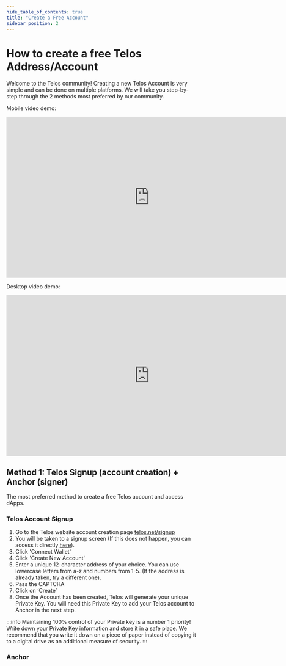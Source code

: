 ---
hide_table_of_contents: true
title: "Create a Free Account"
sidebar_position: 2
---

# How to create a free Telos Address/Account

Welcome to the Telos community! Creating a new Telos Account is very simple and can be done on multiple platforms.
We will take you step-by-step through the 2 methods most preferred by our community. 

Mobile video demo:  
<iframe width="750" height="422" src="https://www.youtube.com/embed/K4Z0OYIDivA" title="How to create a free Telos Address/Account on your mobile device (TLOS)" frameborder="0" allow="accelerometer; autoplay; clipboard-write; encrypted-media; gyroscope; picture-in-picture; web-share" allowfullscreen></iframe>

Desktop video demo:  
<iframe width="750" height="422" src="https://www.youtube.com/embed/39lLGhLzpAU" title="How to create a free Telos Address/Account on desktop (TLOS)" frameborder="0" allow="accelerometer; autoplay; clipboard-write; encrypted-media; gyroscope; picture-in-picture; web-share" allowfullscreen></iframe>

## Method 1: Telos Signup (account creation) + Anchor (signer)

The most preferred method to create a free Telos account and access dApps. 

### Telos Account Signup 

1. Go to the Telos website account creation page [telos.net/signup](https://www.telos.net/signup)
2. You will be taken to a signup screen (If this does not happen, you can access it directly [here](https://app.telos.net/accounts/add)).
3. Click 'Connect Wallet'
4. Click 'Create New Account'
5. Enter a unique 12-character address of your choice. You can use lowercase letters from a-z and numbers from 1-5. (If the address is already taken, try a different one). 
6. Pass the CAPTCHA
7. Click on ‘Create’
8. Once the Account has been created, Telos will generate your unique Private Key. You will need this Private Key to add your Telos account to Anchor in the next step.

:::info
Maintaining 100% control of your Private key is a number 1 priority!  
Write down your Private Key information and store it in a safe place. We recommend that you write it down on a piece of paper instead of copying it to a digital drive as an additional measure of security.
:::

### Anchor

